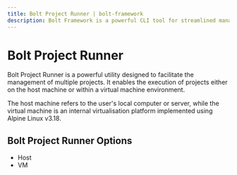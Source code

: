 ```yaml
---
title: Bolt Project Runner | bolt-framework
description: Bolt Framework is a powerful CLI tool for streamlined management and deployment of projects and services.
---
```



<Meta title="Terminologies/Bolt Project Runner" />

# Bolt Project Runner

Bolt Project Runner is a powerful utility designed to facilitate the management of multiple projects. It enables the execution of projects either on the host machine or within a virtual machine environment.

The host machine refers to the user's local computer or server, while the virtual machine is an internal virtualisation platform implemented using Alpine Linux v3.18.

## Bolt Project Runner Options

* Host
* VM
